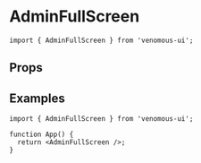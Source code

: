 
<Meta of={Stories} />

# AdminFullScreen

```tsx
import { AdminFullScreen } from 'venomous-ui';
```

## Props

<Controls />
<Canvas of={Stories.Default} sourceState="none" />

## Examples

```tsx
import { AdminFullScreen } from 'venomous-ui';

function App() {
  return <AdminFullScreen />;
}
```
